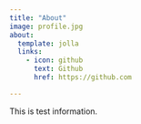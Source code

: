 ```yaml
---
title: "About"
image: profile.jpg
about:
  template: jolla
  links:
    - icon: github
      text: Github
      href: https://github.com

---
```


This is test information.
